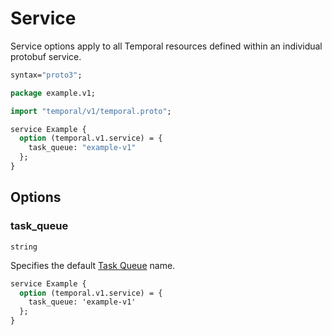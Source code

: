 # Service

Service options apply to all Temporal resources defined within an individual protobuf service.

```protobuf title="example.proto"
syntax="proto3";

package example.v1;

import "temporal/v1/temporal.proto";

service Example {
  option (temporal.v1.service) = {
    task_queue: "example-v1"
  };
}
```

## Options

### task_queue

`string`

Specifies the default [Task Queue](https://docs.temporal.io/workers#task-queue) name.

```protobuf
service Example {
  option (temporal.v1.service) = {
    task_queue: 'example-v1'
  };
}
```
